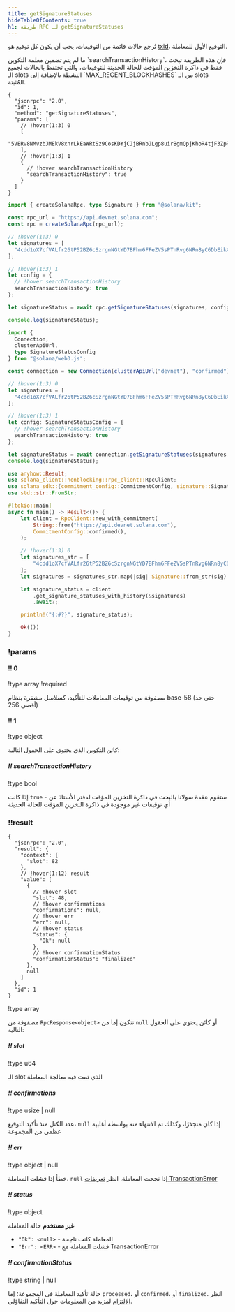 ```yaml
---
title: getSignatureStatuses
hideTableOfContents: true
h1: طريقة RPC لـ getSignatureStatuses
---
```


تُرجع حالات قائمة من التوقيعات. يجب أن يكون كل توقيع هو
[txid](/docs/references/terminology#transaction-id)، التوقيع الأول للمعاملة.

<Callout type="info">
  ما لم يتم تضمين معلمة التكوين `searchTransactionHistory`، فإن هذه الطريقة تبحث
  فقط في ذاكرة التخزين المؤقت للحالة الحديثة للتوقيعات، والتي تحتفظ بالحالات
  لجميع الـ slots النشطة بالإضافة إلى `MAX_RECENT_BLOCKHASHES` من الـ slots
  المُثبتة.
</Callout>

<APIMethod>

```jsonc !!request curl
{
  "jsonrpc": "2.0",
  "id": 1,
  "method": "getSignatureStatuses",
  "params": [
    // !hover(1:3) 0
    [
      "5VERv8NMvzbJMEkV8xnrLkEaWRtSz9CosKDYjCJjBRnbJLgp8uirBgmQpjKhoR4tjF3ZpRzrFmBV6UjKdiSZkQUW"
    ],
    // !hover(1:3) 1
    {
      // !hover searchTransactionHistory
      "searchTransactionHistory": true
    }
  ]
}
```

```ts !!request title="Kit"
import { createSolanaRpc, type Signature } from "@solana/kit";

const rpc_url = "https://api.devnet.solana.com";
const rpc = createSolanaRpc(rpc_url);

// !hover(1:3) 0
let signatures = [
  "4cdd1oX7cfVALfr26tP52BZ6cSzrgnNGtYD7BFhm6FFeZV5sPTnRvg6NRn8yC6DbEikXcrNChBM5vVJnTgKhGhVu" as unknown as Signature
];

// !hover(1:3) 1
let config = {
  // !hover searchTransactionHistory
  searchTransactionHistory: true
};

let signatureStatus = await rpc.getSignatureStatuses(signatures, config).send();

console.log(signatureStatus);
```

```ts !!request title="web3.js"
import {
  Connection,
  clusterApiUrl,
  type SignatureStatusConfig
} from "@solana/web3.js";

const connection = new Connection(clusterApiUrl("devnet"), "confirmed");

// !hover(1:3) 0
let signatures = [
  "4cdd1oX7cfVALfr26tP52BZ6cSzrgnNGtYD7BFhm6FFeZV5sPTnRvg6NRn8yC6DbEikXcrNChBM5vVJnTgKhGhVu"
];

// !hover(1:3) 1
let config: SignatureStatusConfig = {
  // !hover searchTransactionHistory
  searchTransactionHistory: true
};

let signatureStatus = await connection.getSignatureStatuses(signatures, config);
console.log(signatureStatus);
```

```rs !!request title="Rust"
use anyhow::Result;
use solana_client::nonblocking::rpc_client::RpcClient;
use solana_sdk::{commitment_config::CommitmentConfig, signature::Signature};
use std::str::FromStr;

#[tokio::main]
async fn main() -> Result<()> {
    let client = RpcClient::new_with_commitment(
        String::from("https://api.devnet.solana.com"),
        CommitmentConfig::confirmed(),
    );

    // !hover(1:3) 0
    let signatures_str = [
        "4cdd1oX7cfVALfr26tP52BZ6cSzrgnNGtYD7BFhm6FFeZV5sPTnRvg6NRn8yC6DbEikXcrNChBM5vVJnTgKhGhVu",
    ];
    let signatures = signatures_str.map(|sig| Signature::from_str(sig).unwrap());

    let signature_status = client
        .get_signature_statuses_with_history(&signatures)
        .await?;

    println!("{:#?}", signature_status);

    Ok(())
}
```

### !params

#### !! 0

!type array !required

مصفوفة من توقيعات المعاملات للتأكيد، كسلاسل مشفرة بنظام base-58 (حتى حد
أقصى 256)

#### !! 1

!type object

كائن التكوين الذي يحتوي على الحقول التالية:

##### !! searchTransactionHistory

!type bool

إذا كانت `true` - ستقوم عقدة سولانا بالبحث في ذاكرة التخزين المؤقت لدفتر الأستاذ
عن أي توقيعات غير موجودة في ذاكرة التخزين المؤقت للحالة الحديثة

### !!result

```jsonc !response
{
  "jsonrpc": "2.0",
  "result": {
    "context": {
      "slot": 82
    },
    // !hover(1:12) result
    "value": [
      {
        // !hover slot
        "slot": 48,
        // !hover confirmations
        "confirmations": null,
        // !hover err
        "err": null,
        // !hover status
        "status": {
          "Ok": null
        },
        // !hover confirmationStatus
        "confirmationStatus": "finalized"
      },
      null
    ]
  },
  "id": 1
}
```

!type array

مصفوفة من `RpcResponse<object>` تتكون إما من `null` أو كائن يحتوي على الحقول
التالية:

##### !! slot

!type u64

الـ slot الذي تمت فيه معالجة المعاملة

##### !! confirmations

!type usize | null

عدد الكتل منذ تأكيد التوقيع، `null` إذا كان متجذرًا، وكذلك تم الانتهاء منه
بواسطة أغلبية عظمى من المجموعة

##### !! err

!type object | null

خطأ إذا فشلت المعاملة، `null` إذا نجحت المعاملة. انظر
[تعريفات TransactionError](https://github.com/anza-xyz/solana-sdk/blob/50dfbd088c51b7229c67d432d8c8801dafaa7904/transaction-error/src/lib.rs#L15)

##### !! status

!type object

**غير مستخدم** حالة المعاملة

- `"Ok": <null>` - المعاملة كانت ناجحة
- `"Err": <ERR>` - فشلت المعاملة مع TransactionError

##### !! confirmationStatus

!type string | null

حالة تأكيد المعاملة في المجموعة؛ إما `processed`، أو `confirmed`، أو
`finalized`. انظر [الالتزام](/docs/rpc/#configuring-state-commitment) لمزيد من
المعلومات حول التأكيد التفاؤلي.

</APIMethod>
